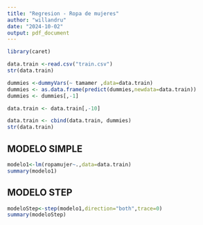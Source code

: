 ```yaml
---
title: "Regresion - Ropa de mujeres"
author: "willandru"
date: "2024-10-02"
output: pdf_document
---
```


```r
library(caret)
```

```r
data.train <-read.csv("train.csv")
str(data.train)
```


```r
dummies <-dummyVars(~ tamamer ,data=data.train)
dummies <- as.data.frame(predict(dummies,newdata=data.train))
dummies <- dummies[,-1]

```


```r
data.train <- data.train[,-10]

data.train <- cbind(data.train, dummies)
str(data.train)
```


## MODELO SIMPLE

```r
modelo1<-lm(ropamujer~.,data=data.train)
summary(modelo1)
```

## MODELO STEP


```r
modeloStep<-step(modelo1,direction="both",trace=0)
summary(modeloStep)
```



```r

```



```r

```




```r

```